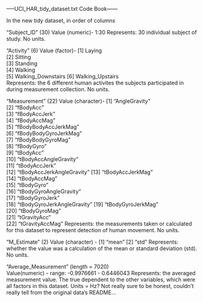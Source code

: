 -----UCI_HAR_tidy_dataset.txt Code Book------

In the new tidy dataset, in order of columns

"Subject_ID" (30)
  Value (numeric)- 1:30
  Represents: 30 individual subject of study. No units.
  
"Activity" (6)
  Value (factor)- 
  [1] Laying             
  [2] Sitting           
  [3] Standing           
  [4] Walking           
  [5] Walking_Downstairs 
  [6] Walking_Upstairs  
  Represents: the 6 different human activites the subjects participated in during measurement collection. No units.

"Measurement" (22)
  Value (character)-
 [1] "AngleGravity"             
 [2] "fBodyAcc"                 
 [3] "fBodyAccJerk"             
 [4] "fBodyAccMag"              
 [5] "fBodyBodyAccJerkMag"      
 [6] "fBodyBodyGyroJerkMag"     
 [7] "fBodyBodyGyroMag"         
 [8] "fBodyGyro"                
 [9] "tBodyAcc"                 
[10] "tBodyAccAngleGravity"     
[11] "tBodyAccJerk"             
[12] "tBodyAccJerkAngleGravity" 
[13] "tBodyAccJerkMag"          
[14] "tBodyAccMag"              
[15] "tBodyGyro"                
[16] "tBodyGyroAngleGravity"    
[17] "tBodyGyroJerk"            
[18] "tBodyGyroJerkAngleGravity"
[19] "tBodyGyroJerkMag"         
[20] "tBodyGyroMag"             
[21] "tGravityAcc"              
[22] "tGravityAccMag" 
  Represents: the measurements taken or calculated for this dataset to represent detection of human movement. No units.
  
"M_Estimate" (2)
  Value (character) -
  [1] "mean" 
  [2] "std" 
  Represents: whether the value was a calculation of the mean or standard deviation (std). No units.
  
"Average_Measurement" (length = 7020)  
  Value(numeric) - range: -0.9976661 - 0.6446043
  Represents: the averaged measurement value.  The true dependent to the other variables, which were all factors in this dataset. Units = Hz?  Not really sure to be honest, couldn't really tell from the original data's README...  



